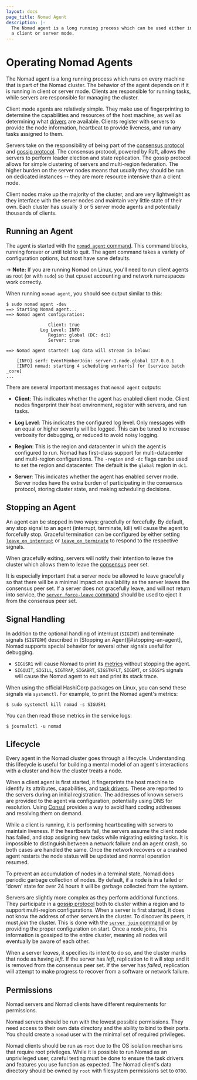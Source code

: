 ```yaml
---
layout: docs
page_title: Nomad Agent
description: |-
  The Nomad agent is a long running process which can be used either in
  a client or server mode.
---
```


# Operating Nomad Agents

The Nomad agent is a long running process which runs on every machine that
is part of the Nomad cluster. The behavior of the agent depends on if it is
running in client or server mode. Clients are responsible for running tasks,
while servers are responsible for managing the cluster.

Client mode agents are relatively simple. They make use of fingerprinting
to determine the capabilities and resources of the host machine, as well as
determining what [drivers](/nomad/docs/drivers) are available. Clients
register with servers to provide the node information, heartbeat to provide
liveness, and run any tasks assigned to them.

Servers take on the responsibility of being part of the
[consensus protocol](/nomad/docs/concepts/consensus) and [gossip protocol](/nomad/docs/concepts/gossip).
The consensus protocol, powered by Raft, allows the servers to perform
leader election and state replication. The gossip protocol allows for simple
clustering of servers and multi-region federation. The higher burden on the
server nodes means that usually they should be run on dedicated instances --
they are more resource intensive than a client node.

Client nodes make up the majority of the cluster, and are very lightweight as
they interface with the server nodes and maintain very little state of their
own. Each cluster has usually 3 or 5 server mode agents and potentially
thousands of clients.

## Running an Agent

The agent is started with the [`nomad agent` command](/nomad/docs/commands/agent). This
command blocks, running forever or until told to quit. The agent command takes a variety
of configuration options, but most have sane defaults.

-> **Note:** If you are running Nomad on Linux, you'll need to run client agents
as root (or with `sudo`) so that cpuset accounting and network namespaces work
correctly.

When running `nomad agent`, you should see output similar to this:

```shell-session
$ sudo nomad agent -dev
==> Starting Nomad agent...
==> Nomad agent configuration:

                Client: true
             Log Level: INFO
                Region: global (DC: dc1)
                Server: true

==> Nomad agent started! Log data will stream in below:

    [INFO] serf: EventMemberJoin: server-1.node.global 127.0.0.1
    [INFO] nomad: starting 4 scheduling worker(s) for [service batch _core]
...
```

There are several important messages that `nomad agent` outputs:

- **Client**: This indicates whether the agent has enabled client mode.
  Client nodes fingerprint their host environment, register with servers,
  and run tasks.

- **Log Level**: This indicates the configured log level. Only messages with
  an equal or higher severity will be logged. This can be tuned to increase
  verbosity for debugging, or reduced to avoid noisy logging.

- **Region**: This is the region and datacenter in which the agent is configured
  to run. Nomad has first-class support for multi-datacenter and multi-region
  configurations. The `-region` and `-dc` flags can be used to set the region
  and datacenter. The default is the `global` region in `dc1`.

- **Server**: This indicates whether the agent has enabled server mode.
  Server nodes have the extra burden of participating in the consensus protocol,
  storing cluster state, and making scheduling decisions.

## Stopping an Agent

An agent can be stopped in two ways: gracefully or forcefully. By default, any
stop signal to an agent (interrupt, terminate, kill) will cause the agent to
forcefully stop. Graceful termination can be configured by either setting
[`leave_on_interrupt`][] or [`leave_on_terminate`][] to respond to the
respective signals.

When gracefully exiting, servers will notify their intention to leave the
cluster which allows them to leave the [consensus][] peer set.

It is especially important that a server node be allowed to leave gracefully so
that there will be a minimal impact on availability as the server leaves the
consensus peer set. If a server does not gracefully leave, and will not return
into service, the [`server force-leave` command][] should be used to eject it
from the consensus peer set.

## Signal Handling

In addition to the optional handling of interrupt (`SIGINT`) and terminate
signals (`SIGTERM`) described in [Stopping an Agent][#stopping-an-agent], Nomad
supports special behavior for several other signals useful for debugging.

* `SIGUSR1` will cause Nomad to print its [metrics][] without stopping the
  agent.
* `SIGQUIT`, `SIGILL`, `SIGTRAP`, `SIGABRT`, `SIGSTKFLT`, `SIGEMT`, or `SIGSYS`
  signals will cause the Nomad agent to exit and print its stack trace.

When using the official HashiCorp packages on Linux, you can send these signals
via `systemctl`. For example, to print the Nomad agent's metrics:

```shell-session
$ sudo systemctl kill nomad -s SIGUSR1
```

You can then read those metrics in the service logs:

```shell-session
$ journalctl -u nomad
```

## Lifecycle

Every agent in the Nomad cluster goes through a lifecycle. Understanding
this lifecycle is useful for building a mental model of an agent's interactions
with a cluster and how the cluster treats a node.

When a client agent is first started, it fingerprints the host machine to
identify its attributes, capabilities, and [task drivers](/nomad/docs/drivers).
These are reported to the servers during an initial registration. The addresses
of known servers are provided to the agent via configuration, potentially using
DNS for resolution. Using [Consul](https://www.consul.io/) provides a way to avoid hard
coding addresses and resolving them on demand.

While a client is running, it is performing heartbeating with servers to
maintain liveness. If the heartbeats fail, the servers assume the client node
has failed, and stop assigning new tasks while migrating existing tasks.
It is impossible to distinguish between a network failure and an agent crash,
so both cases are handled the same. Once the network recovers or a crashed agent
restarts the node status will be updated and normal operation resumed.

To prevent an accumulation of nodes in a terminal state, Nomad does periodic
garbage collection of nodes. By default, if a node is in a failed or 'down'
state for over 24 hours it will be garbage collected from the system.

Servers are slightly more complex as they perform additional functions. They
participate in a [gossip protocol](/nomad/docs/concepts/gossip) both to cluster
within a region and to support multi-region configurations. When a server is
first started, it does not know the address of other servers in the cluster.
To discover its peers, it must _join_ the cluster. This is done with the
[`server join` command](/nomad/docs/commands/server/join) or by providing the
proper configuration on start. Once a node joins, this information is gossiped
to the entire cluster, meaning all nodes will eventually be aware of each other.

When a server _leaves_, it specifies its intent to do so, and the cluster marks that
node as having _left_. If the server has _left_, replication to it will stop and it
is removed from the consensus peer set. If the server has _failed_, replication
will attempt to make progress to recover from a software or network failure.

## Permissions

Nomad servers and Nomad clients have different requirements for permissions.

Nomad servers should be run with the lowest possible permissions. They need
access to their own data directory and the ability to bind to their ports. You
should create a `nomad` user with the minimal set of required privileges.

Nomad clients should be run as `root` due to the OS isolation mechanisms that
require root privileges. While it is possible to run Nomad as an unprivileged
user, careful testing must be done to ensure the task drivers and features
you use function as expected. The Nomad client's data directory should be
owned by `root` with filesystem permissions set to `0700`.


[`leave_on_interrupt`]: /nomad/docs/configuration#leave_on_interrupt
[`leave_on_terminate`]: /nomad/docs/configuration#leave_on_terminate
[`server force-leave` command]: /nomad/docs/commands/server/force-leave
[consensus]: /nomad/docs/concepts/consensus
[metrics]: /nomad/docs/operations/metrics-reference
